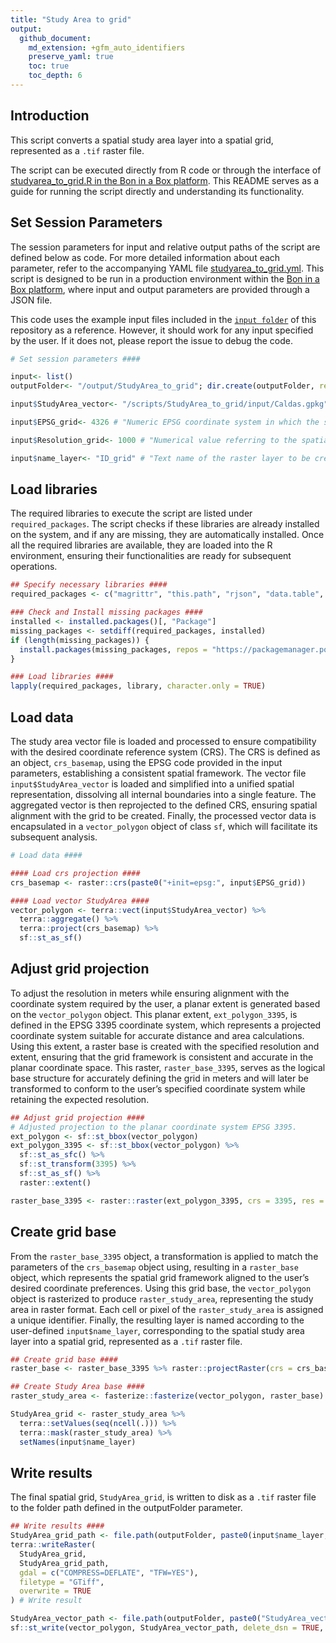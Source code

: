 ```yaml
---
title: "Study Area to grid"
output: 
  github_document:
    md_extension: +gfm_auto_identifiers
    preserve_yaml: true
    toc: true
    toc_depth: 6
---
```


## Introduction

This script converts a spatial study area layer into a spatial grid, represented as a `.tif` raster file.

The script can be executed directly from R code or through the interface of [studyarea_to_grid.R in the Bon in a Box platform](studyarea_to_grid.R). This README serves as a guide for running the script directly and understanding its functionality.

## Set Session Parameters
The session parameters for input and relative output paths of the script are defined below as code. For more detailed information about each parameter, refer to the accompanying YAML file [studyarea_to_grid.yml](studyarea_to_grid.yml). This script is designed to be run in a production environment within the [Bon in a Box platform](https://github.com/GEO-BON/bon-in-a-box-pipelines), where input and output parameters are provided through a JSON file.

This code uses the example input files included in the [`input folder`](input) of this repository as a reference. However, it should work for any input specified by the user. If it does not, please report the issue to debug the code.

```r
# Set session parameters ####

input<- list()
outputFolder<- "/output/StudyArea_to_grid"; dir.create(outputFolder, recursive = TRUE)

input$StudyArea_vector<- "/scripts/StudyArea_to_grid/input/Caldas.gpkg" # Text string with the path location for the spatial file containing the study area boundaries. Accepted file types include shapefile (.shp), GeoJSON (.json) or  GeoPackage (.gpkg).

input$EPSG_grid<- 4326 # "Numeric EPSG coordinate system in which the study grid will be projected. Must be a valid EPSG code that defines the coordinate reference system to ensure proper spatialization. EPSG website at https://epsg.org/home.html"

input$Resolution_grid<- 1000 # "Numerical value referring to the spatial resolution (pixel size) in square meters to create a grid of the study area."

input$name_layer<- "ID_grid" # "Text name of the raster layer to be created."

``` 

## Load libraries
The required libraries to execute the script are listed under `required_packages`. The script checks if these libraries are already installed on the system, and if any are missing, they are automatically installed. Once all the required libraries are available, they are loaded into the R environment, ensuring their functionalities are ready for subsequent operations.

```r
## Specify necessary libraries ####
required_packages <- c("magrittr", "this.path", "rjson", "data.table", "dplyr", "sf", "fasterize", "terra", "raster")
```

```r
### Check and Install missing packages ####
installed <- installed.packages()[, "Package"]
missing_packages <- setdiff(required_packages, installed)
if (length(missing_packages)) {
  install.packages(missing_packages, repos = "https://packagemanager.posit.co/cran/__linux__/jammy/latest", dependencies = TRUE)
}

### Load libraries ####
lapply(required_packages, library, character.only = TRUE)
```

## Load data

The study area vector file is loaded and processed to ensure compatibility with the desired coordinate reference system (CRS). The CRS is defined as an object, `crs_basemap`, using the EPSG code provided in the input parameters, establishing a consistent spatial framework. The vector file `input$StudyArea_vector` is loaded and simplified into a unified spatial representation, dissolving all internal boundaries into a single feature. The aggregated vector is then reprojected to the defined CRS, ensuring spatial alignment with the grid to be created. Finally, the processed vector data is encapsulated in a `vector_polygon` object of class `sf`, which will facilitate its subsequent analysis.

```r
# Load data ####

#### Load crs projection ####
crs_basemap <- raster::crs(paste0("+init=epsg:", input$EPSG_grid))

#### Load vector StudyArea ####
vector_polygon <- terra::vect(input$StudyArea_vector) %>% 
  terra::aggregate() %>% 
  terra::project(crs_basemap) %>% 
  sf::st_as_sf()
```

## Adjust grid projection
To adjust the resolution in meters while ensuring alignment with the coordinate system required by the user, a planar extent is generated based on the `vector_polygon` object. This planar extent, `ext_polygon_3395`, is defined in the EPSG 3395 coordinate system, which represents a projected coordinate system suitable for accurate distance and area calculations. Using this extent, a raster base is created with the specified resolution and extent, ensuring that the grid framework is consistent and accurate in the planar coordinate space. This raster, `raster_base_3395`, serves as the logical base structure for accurately defining the grid in meters and will later be transformed to conform to the user's specified coordinate system while retaining the expected resolution.

```r
## Adjust grid projection ####
# Adjusted projection to the planar coordinate system EPSG 3395.
ext_polygon <- sf::st_bbox(vector_polygon)
ext_polygon_3395 <- sf::st_bbox(vector_polygon) %>% 
  sf::st_as_sfc() %>% 
  sf::st_transform(3395) %>% 
  sf::st_as_sf() %>% 
  raster::extent()

raster_base_3395 <- raster::raster(ext_polygon_3395, crs = 3395, res = input$Resolution_grid)
```

## Create grid base
From the `raster_base_3395` object, a transformation is applied to match the parameters of the `crs_basemap` object using, resulting in a `raster_base` object, which represents the spatial grid framework aligned to the user's desired coordinate preferences. Using this grid base, the `vector_polygon` object is rasterized to produce `raster_study_area`, representing the study area in raster format. Each cell or pixel of the `raster_study_area` is assigned a unique identifier. Finally, the resulting layer is named according to the user-defined `input$name_layer`, corresponding to the spatial study area layer into a spatial grid, represented as a `.tif` raster file.

```r
## Create grid base ####
raster_base <- raster_base_3395 %>% raster::projectRaster(crs = crs_basemap)

## Create Study Area base ####
raster_study_area <- fasterize::fasterize(vector_polygon, raster_base) %>% terra::rast()

StudyArea_grid <- raster_study_area %>% 
  terra::setValues(seq(ncell(.))) %>% 
  terra::mask(raster_study_area) %>% 
  setNames(input$name_layer)
```


## Write results
The final spatial grid, `StudyArea_grid`, is written to disk as a `.tif` raster file to the folder path defined in the outputFolder parameter. 

```r
## Write results ####
StudyArea_grid_path <- file.path(outputFolder, paste0(input$name_layer, ".tif")) # Define the file path 
terra::writeRaster(
  StudyArea_grid, 
  StudyArea_grid_path, 
  gdal = c("COMPRESS=DEFLATE", "TFW=YES"), 
  filetype = "GTiff", 
  overwrite = TRUE
) # Write result

StudyArea_vector_path <- file.path(outputFolder, paste0("StudyArea_vector", "GeoJSON")) # Define the file path 
sf::st_write(vector_polygon, StudyArea_vector_path, delete_dsn = TRUE, driver = "GeoJSON")
```

